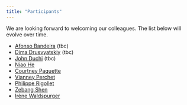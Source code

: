```yaml
---
title: "Participants"
---
```


We are looking forward to welcoming our colleagues.
The list below will evolve over time.

* [Afonso Bandeira](https://people.math.ethz.ch/~abandeira/) (tbc)
* [Dima Drusvyatskiy](https://sites.google.com/uw.edu/ddrusv/home) (tbc)
* [John Duchi](https://stanford.edu/~jduchi/) (tbc)
* [Niao He](https://odi.inf.ethz.ch/niaohe.html)
* [Courtney Paquette](https://cypaquette.github.io/)
* [Vianney Perchet](https://vianney.ai/)
* [Philippe Rigollet](https://math.mit.edu/~rigollet/)
* [Zebang Shen](https://shenzebang.github.io/)
* [Irène Waldspurger](https://www.ceremade.dauphine.fr/~waldspurger/)
